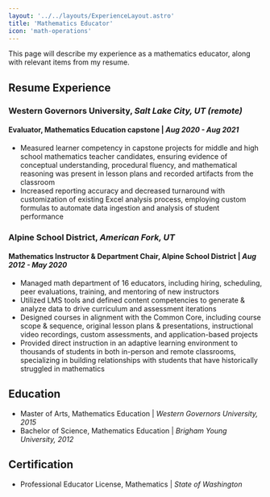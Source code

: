 ```yaml
---
layout: '../../layouts/ExperienceLayout.astro'
title: 'Mathematics Educator'
icon: 'math-operations'
---
```



<Construction />

This page will describe my experience as a mathematics educator, along with relevant items from my resume.

## Resume Experience

### Western Governors University, _Salt Lake City, UT (remote)_

#### Evaluator, Mathematics Education capstone | _Aug 2020 - Aug 2021_

- Measured learner competency in capstone projects for middle and high school mathematics teacher candidates, ensuring evidence of conceptual understanding, procedural fluency, and mathematical reasoning was present in lesson plans and recorded artifacts from the classroom
- Increased reporting accuracy and decreased turnaround with customization of existing Excel analysis process, employing custom formulas to automate data ingestion and analysis of student performance

### Alpine School District, _American Fork, UT_

#### Mathematics Instructor & Department Chair, Alpine School District | _Aug 2012 - May 2020_

- Managed math department of 16 educators, including hiring, scheduling, peer evaluations, training, and mentoring of new instructors
- Utilized LMS tools and defined content competencies to generate & analyze data to drive curriculum and assessment iterations
- Designed courses in alignment with the Common Core, including course scope & sequence, original lesson plans & presentations, instructional video recordings, custom assessments, and application-based projects
- Provided direct instruction in an adaptive learning environment to thousands of students in both in-person and remote classrooms, specializing in building relationships with students that have historically struggled in mathematics

## Education

- Master of Arts, Mathematics Education | _Western Governors University, 2015_
- Bachelor of Science, Mathematics Education | _Brigham Young University, 2012_

## Certification

- Professional Educator License, Mathematics | _State of Washington_
